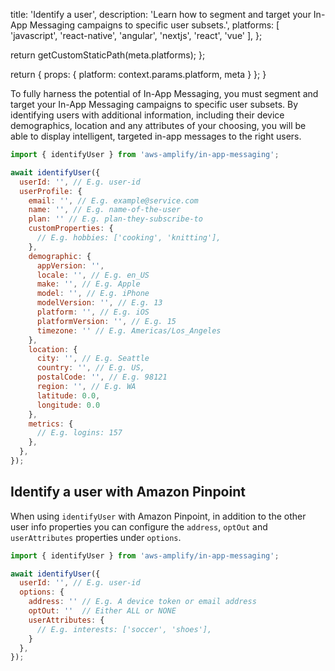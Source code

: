 
  title: 'Identify a user',
  description: 'Learn how to segment and target your In-App Messaging campaigns to specific user subsets.',
  platforms: [
    'javascript',
    'react-native',
    'angular',
    'nextjs',
    'react',
    'vue'
  ],
};

  return getCustomStaticPath(meta.platforms);
};

  return {
    props: {
      platform: context.params.platform,
      meta
    }
  };
}

To fully harness the potential of In-App Messaging, you must segment and target your In-App Messaging campaigns to specific user subsets. By identifying users with additional information, including their device demographics, location and any attributes of your choosing, you will be able to display intelligent, targeted in-app messages to the right users.

```js
import { identifyUser } from 'aws-amplify/in-app-messaging';

await identifyUser({
  userId: '', // E.g. user-id
  userProfile: {
    email: '', // E.g. example@service.com
    name: '', // E.g. name-of-the-user
    plan: '' // E.g. plan-they-subscribe-to
    customProperties: {
      // E.g. hobbies: ['cooking', 'knitting'],
    },
    demographic: {
      appVersion: '',
      locale: '', // E.g. en_US
      make: '', // E.g. Apple
      model: '', // E.g. iPhone
      modelVersion: '', // E.g. 13
      platform: '', // E.g. iOS
      platformVersion: '', // E.g. 15
      timezone: '' // E.g. Americas/Los_Angeles
    },
    location: {
      city: '', // E.g. Seattle
      country: '', // E.g. US,
      postalCode: '', // E.g. 98121
      region: '', // E.g. WA
      latitude: 0.0,
      longitude: 0.0
    },
    metrics: {
      // E.g. logins: 157
    },
  },
});
```

## Identify a user with Amazon Pinpoint

When using `identifyUser` with Amazon Pinpoint, in addition to the other user info properties you can configure the `address`, `optOut` and `userAttributes` properties under `options`.

```js
import { identifyUser } from 'aws-amplify/in-app-messaging';

await identifyUser({
  userId: '', // E.g. user-id
  options: {
    address: '' // E.g. A device token or email address
    optOut: ''  // Either ALL or NONE
    userAttributes: {
      // E.g. interests: ['soccer', 'shoes'],
    }
  },
});
```
